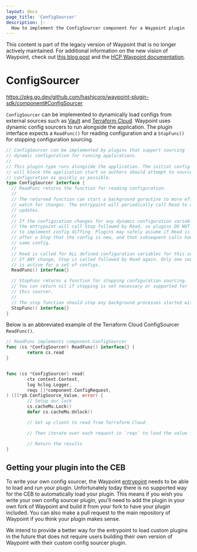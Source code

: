 ```yaml
---
layout: docs
page_title: 'ConfigSourcer'
description: |-
  How to implement the ConfigSourcer component for a Waypoint plugin
---
```


<Warning>

This content is part of the legacy version of Waypoint that is no longer actively maintained. For additional information on the new vision of Waypoint, check out [this blog post](https://www.hashicorp.com/blog/a-new-vision-for-hcp-waypoint) and the [HCP Waypoint documentation](/hcp/docs/waypoint).

</Warning>

# ConfigSourcer

https://pkg.go.dev/github.com/hashicorp/waypoint-plugin-sdk/component#ConfigSourcer

`ConfigSourcer` can be implemented to dynamically load configs from external
sources such as [Vault](/waypoint/integrations/hashicorp/vault/latest/components/config-sourcer) and [Terraform Cloud](/waypoint/integrations/hashicorp/terraform-cloud/latest/components/config-sourcer).
Waypoint uses dynamic config sourcers to run alongside the application. The
plugin interface expects a `ReadFunc()` for reading configuration and a
`StopFunc()` for stopping configuration sourcing.

```go
// ConfigSourcer can be implemented by plugins that support sourcing
// dynamic configuration for running applications.
//
// This plugin type runs alongside the application. The initial config loading
// will block the application start so authors should attempt to source
// configuration as quickly as possible.
type ConfigSourcer interface {
  // ReadFunc returns the function for reading configuration.
  //
  // The returned function can start a background goroutine to more efficiently
  // watch for changes. The entrypoint will periodically call Read to check for
  // updates.
  //
  // If the configuration changes for any dynamic configuration variable,
  // the entrypoint will call Stop followed by Read, so plugins DO NOT need
  // to implement config diffing. Plugins may safely assume if Read is called
  // after a Stop that the config is new, and that subsequent calls have the
  // same config.
  //
  // Read is called for ALL defined configuration variables for this source.
  // If ANY change, Stop is called followed by Read again. Only one sourcer
  // is active for a set of configs.
  ReadFunc() interface{}

  // StopFunc returns a function for stopping configuration sourcing.
  // You can return nil if stopping is not necessary or supported for
  // this sourcer.
  //
  // The stop function should stop any background processes started with Read.
  StopFunc() interface{}
}
```

Below is an abbreviated example of the Terraform Cloud ConfigSourcer `ReadFunc()`.

```go
// ReadFunc implements component.ConfigSourcer
func (cs *ConfigSourcer) ReadFunc() interface{} {
        return cs.read
}


func (cs *ConfigSourcer) read(
        ctx context.Context,
        log hclog.Logger,
        reqs []*component.ConfigRequest,
) ([]*pb.ConfigSource_Value, error) {
        // Setup our lock
        cs.cacheMu.Lock()
        defer cs.cacheMu.Unlock()

        // Set up client to read from Terraform Cloud

        // Then iterate over each request in `reqs` to load the value from TFC

        // Return the results
}
```

## Getting your plugin into the CEB

To write your own config sourcer, the Waypoint [entrypoint](/waypoint/docs/entrypoint)
needs to be able to load and run your plugin. Unfortunately today there is no
supported way for the CEB to automatically load your plugin. This means if
you wish you write your own config sourcer plugin, you'll need to add the
plugin in your own fork of Waypoint and build it from your fork to have your
plugin included. You can also make a pull request to the main repository of
Waypoint if you think your plugin makes sense.

We intend to provide a better way for the entrypoint to load custom plugins
in the future that does not require users building their own version of Waypoint
with their custom config sourcer plugin.
